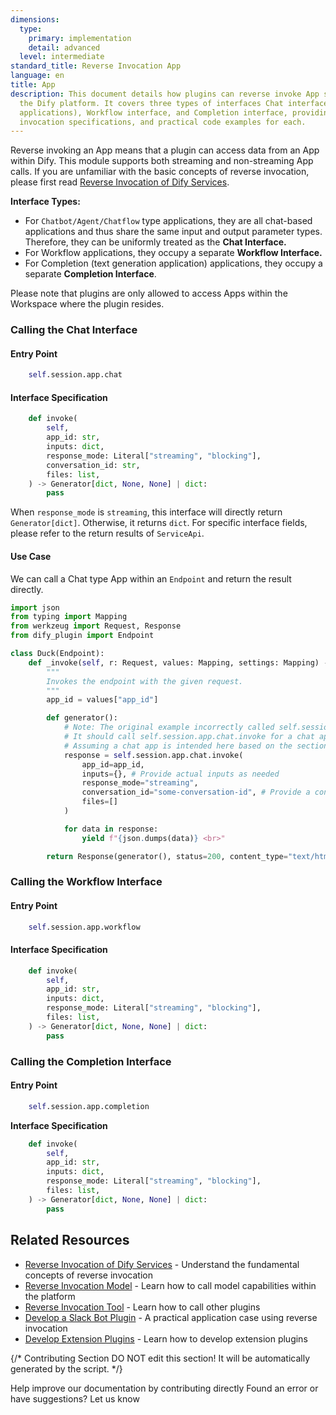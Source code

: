 ```yaml
---
dimensions:
  type:
    primary: implementation
    detail: advanced
  level: intermediate
standard_title: Reverse Invocation App
language: en
title: App
description: This document details how plugins can reverse invoke App services within
  the Dify platform. It covers three types of interfaces Chat interface (for Chatbot/Agent/Chatflow
  applications), Workflow interface, and Completion interface, providing entry points,
  invocation specifications, and practical code examples for each.
---
```


Reverse invoking an App means that a plugin can access data from an App within Dify. This module supports both streaming and non-streaming App calls. If you are unfamiliar with the basic concepts of reverse invocation, please first read [Reverse Invocation of Dify Services](/plugin_dev_en/9241-reverse-invocation.en.mdx).

**Interface Types:**

*   For `Chatbot/Agent/Chatflow` type applications, they are all chat-based applications and thus share the same input and output parameter types. Therefore, they can be uniformly treated as the **Chat Interface.**
*   For Workflow applications, they occupy a separate **Workflow Interface.**
*   For Completion (text generation application) applications, they occupy a separate **Completion Interface**.

Please note that plugins are only allowed to access Apps within the Workspace where the plugin resides.

### Calling the Chat Interface

#### **Entry Point**

```python
    self.session.app.chat
```

#### **Interface Specification**

```python
    def invoke(
        self,
        app_id: str,
        inputs: dict,
        response_mode: Literal["streaming", "blocking"],
        conversation_id: str,
        files: list,
    ) -> Generator[dict, None, None] | dict:
        pass
```

When `response_mode` is `streaming`, this interface will directly return `Generator[dict]`. Otherwise, it returns `dict`. For specific interface fields, please refer to the return results of `ServiceApi`.

#### **Use Case**

We can call a Chat type App within an `Endpoint` and return the result directly.

```python
import json
from typing import Mapping
from werkzeug import Request, Response
from dify_plugin import Endpoint

class Duck(Endpoint):
    def _invoke(self, r: Request, values: Mapping, settings: Mapping) -> Response:
        """
        Invokes the endpoint with the given request.
        """
        app_id = values["app_id"]

        def generator():
            # Note: The original example incorrectly called self.session.app.workflow.invoke
            # It should call self.session.app.chat.invoke for a chat app.
            # Assuming a chat app is intended here based on the section title.
            response = self.session.app.chat.invoke(
                app_id=app_id, 
                inputs={}, # Provide actual inputs as needed
                response_mode="streaming", 
                conversation_id="some-conversation-id", # Provide a conversation ID if needed
                files=[]
            )

            for data in response:
                yield f"{json.dumps(data)} <br>"

        return Response(generator(), status=200, content_type="text/html")
```

### Calling the Workflow Interface

#### **Entry Point**

```python
    self.session.app.workflow
```

#### **Interface Specification**

```python
    def invoke(
        self,
        app_id: str,
        inputs: dict,
        response_mode: Literal["streaming", "blocking"],
        files: list,
    ) -> Generator[dict, None, None] | dict:
        pass
```

### Calling the Completion Interface

#### **Entry Point**

```python
    self.session.app.completion
```

**Interface Specification**

```python
    def invoke(
        self,
        app_id: str,
        inputs: dict,
        response_mode: Literal["streaming", "blocking"],
        files: list,
    ) -> Generator[dict, None, None] | dict:
        pass
```

## Related Resources

- [Reverse Invocation of Dify Services](/plugin_dev_en/9241-reverse-invocation.en.mdx) - Understand the fundamental concepts of reverse invocation
- [Reverse Invocation Model](/plugin_dev_en/9242-reverse-invocation-model.en.mdx) - Learn how to call model capabilities within the platform
- [Reverse Invocation Tool](/plugin_dev_en/9242-reverse-invocation-tool.en.mdx) - Learn how to call other plugins
- [Develop a Slack Bot Plugin](/plugin_dev_en/0432-develop-a-slack-bot-plugin.en.mdx) - A practical application case using reverse invocation
- [Develop Extension Plugins](/plugin_dev_en/9231-extension-plugin.en.mdx) - Learn how to develop extension plugins

{/*
Contributing Section
DO NOT edit this section!
It will be automatically generated by the script.
*/}

<CardGroup cols="2">
    <Card
        title="Edit this page"
        icon="pen-to-square"
        href="https://github.com/langgenius/dify-docs-mintlify/edit/main/plugin_dev_en/9242-reverse-invocation-app.en.mdx"
    >
        Help improve our documentation by contributing directly
    </Card>
    <Card
        title="Report an issue"
        icon="github"
        href="https://github.com/langgenius/dify-docs-mintlify/issues/new?title=Documentation%20Issue%3A%20reverse-invocation-app&body=%23%23%20Issue%20Description%0A%3C%21--%20Please%20briefly%20describe%20the%20issue%20you%20found%20--%3E%0A%0A%23%23%20Page%20Link%0Ahttps%3A%2F%2Fgithub.com%2Flanggenius%2Fdify-docs-mintlify%2Fblob%2Fmain%2Fplugin_dev_en%2F9242-reverse-invocation-app.en.mdx%0A%0A%23%23%20Suggested%20Changes%0A%3C%21--%20If%20you%20have%20specific%20suggestions%20for%20changes%2C%20please%20describe%20them%20here%20--%3E%0A%0A%3C%21--%20Thank%20you%20for%20helping%20improve%20our%20documentation%21%20--%3E"
    >
        Found an error or have suggestions? Let us know
    </Card>
</CardGroup>
